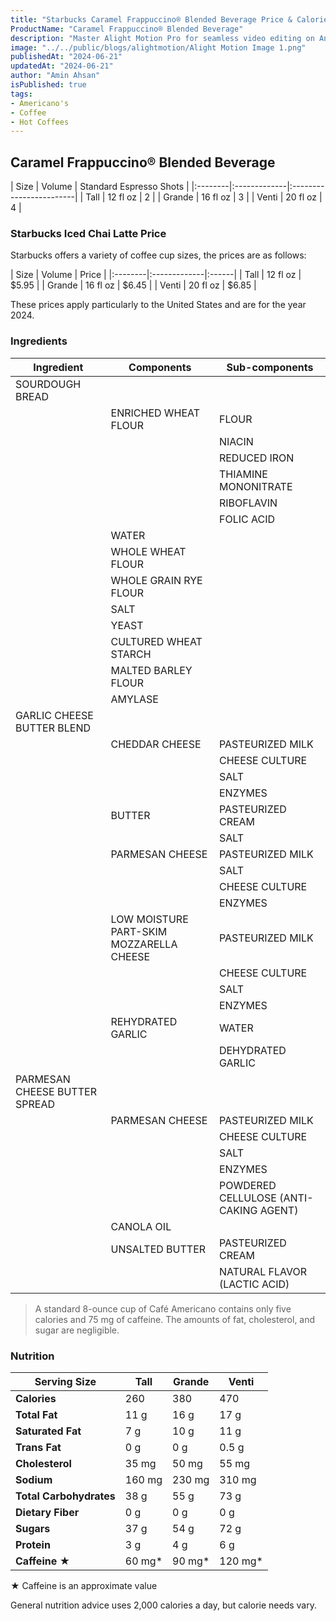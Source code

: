 ```yaml
---
title: "Starbucks Caramel Frappuccino® Blended Beverage Price & Calories"
ProductName: "Caramel Frappuccino® Blended Beverage" 
description: "Master Alight Motion Pro for seamless video editing on Android, iOS, and Tablets with our ultimate guide, unlocking advanced features and elevating your skills in 2024!"
image: "../../public/blogs/alightmotion/Alight Motion Image 1.png"
publishedAt: "2024-06-21"
updatedAt: "2024-06-21"
author: "Amin Ahsan"
isPublished: true
tags:
- Americano's
- Coffee
- Hot Coffees
---
```


## Caramel Frappuccino® Blended Beverage

<div style={{width:"300px"}}>
| Size    |  Volume      | Standard Espresso Shots |
|:--------|:-------------|:------------------------|
| Tall    | 12 fl oz     | 2                       |
| Grande  | 16 fl oz     | 3                       |
| Venti   | 20 fl oz     | 4                       |
</div>

### Starbucks Iced Chai Latte Price

Starbucks offers a variety of coffee cup sizes, the prices are as follows:

<div style={{width:"300px"}}>
| Size    |   Volume     | Price |
|:--------|:-------------|:------|
| Tall    | 12 fl oz     | $5.95 |
| Grande  | 16 fl oz     | $6.45 |
| Venti   | 20 fl oz     | $6.85 |
</div>

These prices apply particularly to the United States and are for the year 2024.

### Ingredients
| Ingredient               | Components                         | Sub-components         |
|--------------------------|------------------------------------|------------------------|
| SOURDOUGH BREAD          |                                    |                        |
|                          | ENRICHED WHEAT FLOUR               | FLOUR                  |
|                          |                                    | NIACIN                 |
|                          |                                    | REDUCED IRON           |
|                          |                                    | THIAMINE MONONITRATE   |
|                          |                                    | RIBOFLAVIN             |
|                          |                                    | FOLIC ACID             |
|                          | WATER                              |                        |
|                          | WHOLE WHEAT FLOUR                  |                        |
|                          | WHOLE GRAIN RYE FLOUR              |                        |
|                          | SALT                               |                        |
|                          | YEAST                              |                        |
|                          | CULTURED WHEAT STARCH              |                        |
|                          | MALTED BARLEY FLOUR                |                        |
|                          | AMYLASE                            |                        |
| GARLIC CHEESE BUTTER BLEND |                                  |                        |
|                          | CHEDDAR CHEESE                     | PASTEURIZED MILK       |
|                          |                                    | CHEESE CULTURE         |
|                          |                                    | SALT                   |
|                          |                                    | ENZYMES                |
|                          | BUTTER                             | PASTEURIZED CREAM      |
|                          |                                    | SALT                   |
|                          | PARMESAN CHEESE                    | PASTEURIZED MILK       |
|                          |                                    | SALT                   |
|                          |                                    | CHEESE CULTURE         |
|                          |                                    | ENZYMES                |
|                          | LOW MOISTURE PART-SKIM MOZZARELLA CHEESE | PASTEURIZED MILK |
|                          |                                    | CHEESE CULTURE         |
|                          |                                    | SALT                   |
|                          |                                    | ENZYMES                |
|                          | REHYDRATED GARLIC                  | WATER                  |
|                          |                                    | DEHYDRATED GARLIC      |
| PARMESAN CHEESE BUTTER SPREAD |                               |                        |
|                          | PARMESAN CHEESE                    | PASTEURIZED MILK       |
|                          |                                    | CHEESE CULTURE         |
|                          |                                    | SALT                   |
|                          |                                    | ENZYMES                |
|                          |                                    | POWDERED CELLULOSE (ANTI-CAKING AGENT) |
|                          | CANOLA OIL                         |                        |
|                          | UNSALTED BUTTER                    | PASTEURIZED CREAM      |
|                          |                                    | NATURAL FLAVOR (LACTIC ACID) |

> A standard 8-ounce cup of Café Americano contains only five calories and 75 mg of caffeine. The amounts of fat, cholesterol, and sugar are negligible.

### Nutrition

| Serving Size         | Tall        | Grande      | Venti       |
|----------------------|-------------|-------------|-------------|
| **Calories**         | 260         | 380         | 470         |
| **Total Fat**        | 11 g        | 16 g        | 17 g        |
| **Saturated Fat**    | 7 g         | 10 g        | 11 g        |
| **Trans Fat**        | 0 g         | 0 g         | 0.5 g       |
| **Cholesterol**      | 35 mg       | 50 mg       | 55 mg       |
| **Sodium**           | 160 mg      | 230 mg      | 310 mg      |
| **Total Carbohydrates** | 38 g    | 55 g        | 73 g        |
| **Dietary Fiber**    | 0 g         | 0 g         | 0 g         |
| **Sugars**           | 37 g        | 54 g        | 72 g        |
| **Protein**          | 3 g         | 4 g         | 6 g         |
| **Caffeine ★**         | 60 mg*      | 90 mg*      | 120 mg*     |


★ Caffeine is an approximate value

General nutrition advice uses 2,000 calories a day, but calorie needs vary. 
